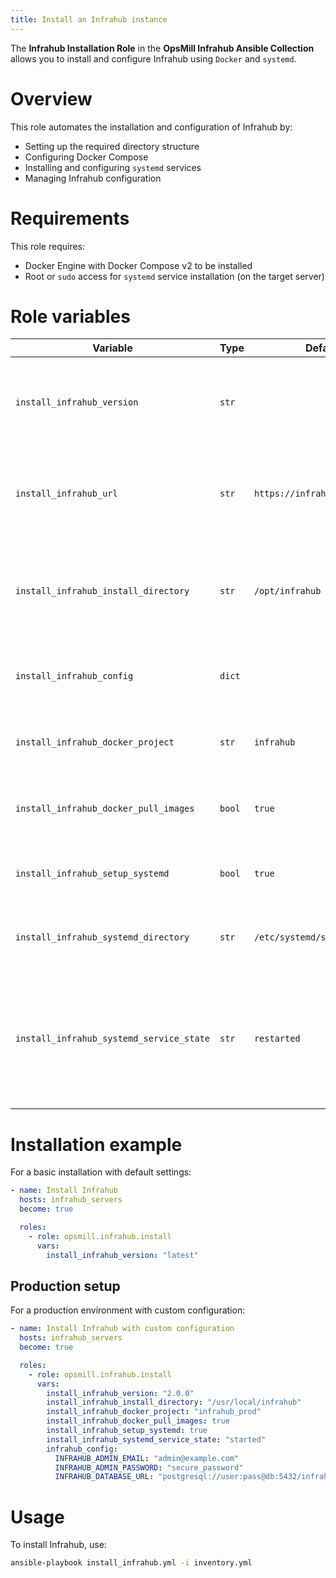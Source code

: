 ```yaml
---
title: Install an Infrahub instance
---
```



The **Infrahub Installation Role** in the **OpsMill Infrahub Ansible Collection** allows you to install and configure Infrahub using `Docker` and `systemd`.

# Overview

This role automates the installation and configuration of Infrahub by:

* Setting up the required directory structure
* Configuring Docker Compose
* Installing and configuring `systemd` services
* Managing Infrahub configuration

# Requirements

This role requires:

* Docker Engine with Docker Compose v2 to be installed
* Root or `sudo` access for `systemd` service installation (on the target server)

# Role variables

| Variable | Type | Default | Description |
|----------|------|---------|-------------|
| `install_infrahub_version` | `str` | | Version of Infrahub to install. Can be any Docker image tag name. |
| `install_infrahub_url` | `str` | `https://infrahub.opsmill.io` | URL from where to fetch the Infrahub Docker Compose file. |
| `install_infrahub_install_directory` | `str` | `/opt/infrahub` | Install directory for the Infrahub files (Docker Compose and configuration file). |
| `install_infrahub_config` | `dict` | | Environment variables to pass as configuration for Infrahub. |
| `install_infrahub_docker_project` | `str` | `infrahub` | Docker project name to use when starting Infrahub. |
| `install_infrahub_docker_pull_images` | `bool` | `true` | Whether to pull the required Docker images. |
| `install_infrahub_setup_systemd` | `bool` | `true` | Whether to install the `systemd` service for Infrahub. |
| `install_infrahub_systemd_directory` | `str` | `/etc/systemd/system/` | Where to install the `systemd` service unit file. |
| `install_infrahub_systemd_service_state` | `str` | `restarted` | Target state of the `systemd` service. Can be used to avoid starting Infrahub during the role's execution. |

# Installation example

<Tabs>
<TabItem value="quick-start" label="Quick start" default>

For a basic installation with default settings:

```yaml title="install_infrahub_minimal.yml"
- name: Install Infrahub
  hosts: infrahub_servers
  become: true

  roles:
    - role: opsmill.infrahub.install
      vars:
        install_infrahub_version: "latest"

```

</TabItem>
<TabItem value="production-setup" label="Production setup" default>

## Production setup

For a production environment with custom configuration:

```yaml title="install_infrahub_advanced.yml"
- name: Install Infrahub with custom configuration
  hosts: infrahub_servers
  become: true

  roles:
    - role: opsmill.infrahub.install
      vars:
        install_infrahub_version: "2.0.0"
        install_infrahub_install_directory: "/usr/local/infrahub"
        install_infrahub_docker_project: "infrahub_prod"
        install_infrahub_docker_pull_images: true
        install_infrahub_setup_systemd: true
        install_infrahub_systemd_service_state: "started"
        infrahub_config:
          INFRAHUB_ADMIN_EMAIL: "admin@example.com"
          INFRAHUB_ADMIN_PASSWORD: "secure_password"
          INFRAHUB_DATABASE_URL: "postgresql://user:pass@db:5432/infrahub"
```

</TabItem>
</Tabs>

# Usage

To install Infrahub, use:

```bash
ansible-playbook install_infrahub.yml -i inventory.yml
```